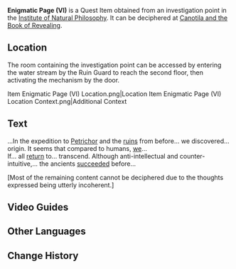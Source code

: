{{Item Infobox
|id           = 120465
|image        = Item Enigmatic Page (VI).png
|type         = Quest Items
|quality      = 0
|description  = An ancient paper whose contents are completely unintelligible.<br>Perhaps there's some way to decipher the contents.
|source1      = Investigation point in the [[Institute of Natural Philosophy]].
}}
'''Enigmatic Page (VI)''' is a Quest Item obtained from an investigation point in the [[Institute of Natural Philosophy]]. It can be deciphered at [[Canotila and the Book of Revealing]].

==Location==
The room containing the investigation point can be accessed by entering the water stream<!--proper term?--> by the Ruin Guard to reach the second floor, then activating the mechanism by the door.
<gallery>
Item Enigmatic Page (VI) Location.png|Location
Item Enigmatic Page (VI) Location Context.png|Additional Context 
</gallery>

==Text==
...In the expedition to [[Petrichor]] and the [[Faded Castle|ruins]] from before... we discovered... origin. It seems that compared to humans, [[Oceanid|we]]...<br>
If... all [[Primordial Sea|return]] to... transcend. Although anti-intellectual and counter-intuitive,... the ancients [[Praetorian Golem|succeeded]] before...

[Most of the remaining content cannot be deciphered due to the thoughts expressed being utterly incoherent.]

==Video Guides==
{{EVT
|video1   = https://youtu.be/spI7pCEAKgM
|caption1 = Guide: Enigmatic Page VI
|start = 208
}}

==Other Languages==
{{Other Languages|default_hidden=1
|en      = Enigmatic Page (VI)
|zhs     = 神秘的书页・其六
|zhs_rm  = Shénmì de Shūyè - Qí Liù
|zht     = 神秘的書頁・其六
|zht_rm  = Shénmì de Shūyè - Qí Liù
|ja      = 不思議な本のページ・6
|ja_rm   = Fushigi-na Hon no Peeji - Roku
|ko      = 신비한 페이지・여섯 번째
|ko_rm   = 
|es      = Página misteriosa (VI)
|fr      = Page énigmatique (6)
|ru      = Загадочная страница VI
|th      = หน้ากระดาษลึกลับ - 6
|th_rm   = 
|vi      = Trang Sách Bí Ẩn VI
|de      = Mysteriöse Buchseite VI
|id      = Berkas Misterius: VI
|pt      = Página Misteriosa de um Livro VI
|tr      = Esrarengiz Sayfa (VI)
|it      = Pagina misteriosa (VI)
}}

==Change History==
{{Change History|4.0}}